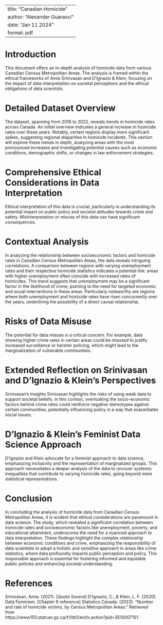
---
title: "Canadian Homicide"
author: "Alexander Guarasci"
date: "Jan 11 2024"
format: pdf
---

# Introduction
This document offers an in-depth analysis of homicide data from various Canadian Census Metropolitan Areas. The analysis is framed within the ethical frameworks of Amia Srinivasan and D’Ignazio & Klein, focusing on the impact of data interpretation on societal perceptions and the ethical obligations of data scientists.

# Detailed Dataset Overview

The dataset, spanning from 2018 to 2022, reveals trends in homicide rates across Canada. An initial overview indicates a general increase in homicide rates over these years. Notably, certain regions display more significant spikes, suggesting regional disparities in homicide incidents. This section will explore these trends in depth, analyzing areas with the most pronounced increases and investigating potential causes such as economic conditions, demographic shifts, or changes in law enforcement strategies.

# Comprehensive Ethical Considerations in Data Interpretation

Ethical interpretation of this data is crucial, particularly in understanding its potential impact on public policy and societal attitudes towards crime and safety. Misinterpretation or misuse of this data can have significant consequences.

# Contextual Analysis

In analyzing the relationship between socioeconomic factors and homicide rates in Canadian Census Metropolitan Areas, the data reveals intriguing correlations. A comparison between regions with varying unemployment rates and their respective homicide statistics indicates a potential link: areas with higher unemployment often coincide with increased rates of homicides. This trend suggests that unemployment may be a significant factor in the likelihood of crime, pointing to the need for targeted economic and social interventions in these areas. Particularly noteworthy are regions where both unemployment and homicide rates have risen concurrently over the years, underlining the possibility of a direct causal relationship.



# Risks of Data Misuse

The potential for data misuse is a critical concern. For example, data showing higher crime rates in certain areas could be misused to justify increased surveillance or harsher policing, which might lead to the marginalization of vulnerable communities. 

# Extended Reflection on Srinivasan and D’Ignazio & Klein's Perspectives

Srinivasan's Insights
Srinivasan highlights the risks of using weak data to support societal beliefs. In this context, overlooking the socio-economic factors behind crime rates could reinforce negative stereotypes against certain communities, potentially influencing policy in a way that exacerbates social issues.

# D’Ignazio & Klein's Feminist Data Science Approach

D’Ignazio and Klein advocate for a feminist approach to data science, emphasizing inclusivity and the representation of marginalized groups. This approach necessitates a deeper analysis of the data to uncover systemic inequalities that contribute to varying homicide rates, going beyond mere statistical representations.

# Conclusion

In concluding the analysis of homicide data from Canadian Census Metropolitan Areas, it is evident that ethical considerations are paramount in data science. The study, which revealed a significant correlation between homicide rates and socioeconomic factors like unemployment, poverty, and educational attainment, underscores the need for a nuanced approach to data interpretation. These findings highlight the complex relationship between economic conditions and crime, emphasizing the responsibility of data scientists to adopt a holistic and sensitive approach in areas like crime statistics, where data profoundly impacts public perception and policy. This responsible approach is essential for fostering informed and equitable public policies and enhancing societal understanding.


# References

Srinivasan, Amia. (2021). [Quote Source]
D’Ignazio, C., & Klein, L. F. (2020). Data Feminism. [Chapter 6 reference]
Statistics Canada. (2023). "Number and rate of homicide victims, by Census Metropolitan Areas." Retrieved from
\
https://www150.statcan.gc.ca/t1/tbl1/en/tv.action?pid=3510007101.

